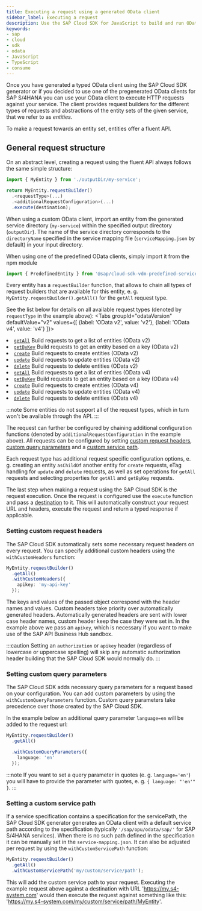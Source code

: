 ```yaml
---
title: Executing a request using a generated OData client
sidebar_label: Executing a request
description: Use the SAP Cloud SDK for JavaScript to build and run OData requests in a type-safe way.
keywords:
- sap
- cloud
- sdk
- odata
- JavaScript
- TypeScript
- consume
---
```



Once you have generated a typed OData client using the SAP Cloud SDK generator or if you decided to use one of the pregenerated OData clients for SAP S/4HANA you can use your OData client to execute HTTP requests against your service.
The client provides request builders for the different types of requests and abstractions of the entity sets of the given service, that we refer to as *entities*.

To make a request towards an entity set, entities offer a fluent API.

## General request structure

On an abstract level, creating a request using the fluent API always follows the same simple structure:

```ts
import { MyEntity } from './outputDir/my-service';

return MyEntity.requestBuilder()
  .<requestType>(...)
  .<additionalRequestConfiguration>(...)
  .execute(destination);
```

When using a custom OData client, import an entity from the generated service directory (`my-service`) within the specified output directory (`outputDir`).
The name of the service directory corresponds to the `directoryName` specified in the service mapping file (`serviceMapping.json` by default) in your input directory.

When using one of the predefined OData clients, simply import it from the npm module

```ts
import { PredefinedEntity } from '@sap/cloud-sdk-vdm-predefined-service';
```

Every entity has a `requestBuilder` function, that allows to chain all types of request builders that are available for this entity, e. g. `MyEntity.requestBuilder().getAll()` for the `getAll` request type.

See the list below for details on all available request types (denoted by `requestType` in the example above):
<Tabs
  groupId="odataVersion"
  defaultValue="v2"
  values={[
    {label: 'OData v2', value: 'v2'},
    {label: 'OData v4', value: 'v4'}
  ]}>
  <TabItem value="v2">
    <li><a href="./odata-v2-client#getall-request-builder"><code>getAll</code></a> Build requests to get a list of entities (OData v2)</li>
    <li><a href="./odata-v2-client#getbykey-request-builder"><code>getByKey</code></a> Build requests to get an entity based on a key (OData v2)</li>
    <li><a href="./odata-v2-client#create-request-builder"><code>create</code></a> Build requests to create entities (OData v2)</li>
    <li><a href="./odata-v2-client#update-request-builder"><code>update</code></a> Build requests to update entities (OData v2)</li>
    <li><a href="./odata-v2-client#delete-request-builder"><code>delete</code></a> Build requests to delete entities (OData v2)</li>
  </TabItem>
  <TabItem value="v4">
    <li><a href="./odata-v4-client#getall-request-builder"><code>getAll</code></a> Build requests to get a list of entities (OData v4)</li>
    <li><a href="./odata-v4-client#getbykey-request-builder"><code>getByKey</code></a> Build requests to get an entity based on a key (OData v4)</li>
    <li><a href="./odata-v4-client#create-request-builder"><code>create</code></a> Build requests to create entities (OData v4)</li>
    <li><a href="./odata-v4-client#update-request-builder"><code>update</code></a> Build requests to update entities (OData v4)</li>
    <li><a href="./odata-v4-client#delete-request-builder"><code>delete</code></a> Build requests to delete entities (OData v4)</li>
  </TabItem>
</Tabs>

:::note
Some entities do not support all of the request types, which in turn won't be available through the API.
:::

The request can further be configured by chaining additional configuration functions (denoted by `additionalRequestConfiguration` in the example above). All requests can be configured by setting [custom request headers](#setting-custom-request-headers), [custom query parameters](#setting-custom-query-parameters) and a [custom service path](#setting-a-custom-service-path).

Each request type has additional request specific configuration options, e. g. creating an entity `asChildOf` another entity for `create` requests, eTag handling for `update` and `delete` requests, as well as set operations for `getAll` requests and selecting properties for `getAll` and `getByKey` requests.

The last step when making a request using the SAP Cloud SDK is the request execution. Once the request is configured use the `execute` function and pass a [destination](../../connectivity/destination-js-sdk) to it. This will automatically construct your request URL and headers, execute the request and return a typed response if applicable.

### Setting custom request headers

The SAP Cloud SDK automatically sets some necessary request headers on every request. You can specify additional custom headers using the `withCustomHeaders` function:

```ts
MyEntity.requestBuilder()
  .getAll()
  .withCustomHeaders({
    apikey: 'my-api-key'
  });
```

The keys and values of the passed object correspond with the header names and values. Custom headers take priority over automatically generated headers. Automatically generated headers are sent with lower case header names, custom header keep the case they were set in.
In the example above we pass an `apikey`, which is necessary if you want to make use of the SAP API Business Hub sandbox.

:::caution
Setting an `authorization` or `apikey` header (regardless of lowercase or uppercase spelling) will skip any automatic authorization header building that the SAP Cloud SDK would normally do.
:::

### Setting custom query parameters

The SAP Cloud SDK adds necessary query parameters for a request based on your configuration. You can add custom parameters by using the `withCustomQueryParameters` function. Custom query parameters take precedence over those created by the SAP Cloud SDK.

In the example below an additional query parameter `language=en` will be added to the request url:

```ts
MyEntity.requestBuilder()
  .getAll()

  .withCustomQueryParameters({
    language: 'en'
  });
```

:::note
If you want to set a query parameter in quotes (e. g. `language='en'`) you will have to provide the parameter with quotes, e. g. `{ language: "'en'" }`.
:::

### Setting a custom service path

If a service specification contains a specification for the servicePath, the SAP Cloud SDK generator generates an OData client with a default service path according to the specification (typically `'/sap/opu/odata/sap/'` for SAP S/4HANA services). When there is no such path defined in the specification it can be manually set in the `service-mapping.json`. It can also be adjusted per request by using the `withCustomServicePath` function:

```ts
MyEntity.requestBuilder()
  .getAll()
  .withCustomServicePath('my/custom/service/path');
```
This will add the custom service path to your request. Executing the example request above against a destination with URL 'https://my.s4-system.com' would then execute the request against something like this: 'https://my.s4-system.com/my/custom/service/path/MyEntity'.
